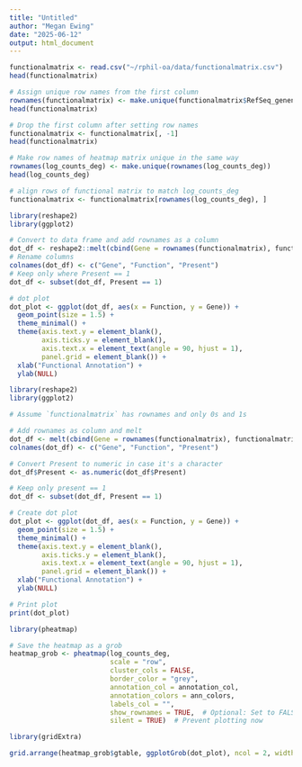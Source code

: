 ```yaml
---
title: "Untitled"
author: "Megan Ewing"
date: "2025-06-12"
output: html_document
---
```


```r
functionalmatrix <- read.csv("~/rphil-oa/data/functionalmatrix.csv")
head(functionalmatrix)
```


```r

# Assign unique row names from the first column
rownames(functionalmatrix) <- make.unique(functionalmatrix$RefSeq_genename)
head(functionalmatrix)

# Drop the first column after setting row names
functionalmatrix <- functionalmatrix[, -1]
head(functionalmatrix)

# Make row names of heatmap matrix unique in the same way
rownames(log_counts_deg) <- make.unique(rownames(log_counts_deg))
head(log_counts_deg)

# align rows of functional matrix to match log_counts_deg
functionalmatrix <- functionalmatrix[rownames(log_counts_deg), ]


```


```r
library(reshape2)
library(ggplot2)

# Convert to data frame and add rownames as a column
dot_df <- reshape2::melt(cbind(Gene = rownames(functionalmatrix), functionalmatrix))
# Rename columns
colnames(dot_df) <- c("Gene", "Function", "Present")
# Keep only where Present == 1
dot_df <- subset(dot_df, Present == 1)

# dot plot
dot_plot <- ggplot(dot_df, aes(x = Function, y = Gene)) +
  geom_point(size = 1.5) +
  theme_minimal() +
  theme(axis.text.y = element_blank(),
        axis.ticks.y = element_blank(),
        axis.text.x = element_text(angle = 90, hjust = 1),
        panel.grid = element_blank()) +
  xlab("Functional Annotation") +
  ylab(NULL)

```

```r
library(reshape2)
library(ggplot2)

# Assume `functionalmatrix` has rownames and only 0s and 1s

# Add rownames as column and melt
dot_df <- melt(cbind(Gene = rownames(functionalmatrix), functionalmatrix))
colnames(dot_df) <- c("Gene", "Function", "Present")

# Convert Present to numeric in case it's a character
dot_df$Present <- as.numeric(dot_df$Present)

# Keep only present == 1
dot_df <- subset(dot_df, Present == 1)

# Create dot plot
dot_plot <- ggplot(dot_df, aes(x = Function, y = Gene)) +
  geom_point(size = 1.5) +
  theme_minimal() +
  theme(axis.text.y = element_blank(),
        axis.ticks.y = element_blank(),
        axis.text.x = element_text(angle = 90, hjust = 1),
        panel.grid = element_blank()) +
  xlab("Functional Annotation") +
  ylab(NULL)

# Print plot
print(dot_plot)

```
```r
library(pheatmap)

# Save the heatmap as a grob
heatmap_grob <- pheatmap(log_counts_deg,
                         scale = "row",
                         cluster_cols = FALSE,
                         border_color = "grey",
                         annotation_col = annotation_col,
                         annotation_colors = ann_colors,
                         labels_col = "",
                         show_rownames = TRUE,  # Optional: Set to FALSE if you want to show only in dot plot
                         silent = TRUE)  # Prevent plotting now

```


```r
library(gridExtra)

grid.arrange(heatmap_grob$gtable, ggplotGrob(dot_plot), ncol = 2, widths = c(4, 2))

```






